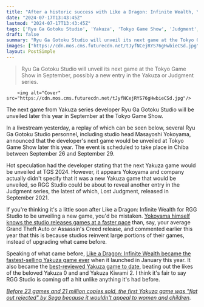 ```yaml
---
title: "After a historic success with Like a Dragon: Infinite Wealth, Yakuza's dev will announce a new game in September"
date: "2024-07-17T13:43:45Z"
lastmod: "2024-07-17T13:43:45Z"
tags: ['Ryu Ga Gotoku Studio', 'Yakuza', 'Tokyo Game Show', 'Judgment', 'Like a Dragon: Infinite Wealth', 'Grand Theft Auto', "Assassin's Creed"]
draft: false
summary: "Ryu Ga Gotoku Studio will unveil its next game at the Tokyo Game Show in September, possibly a new entry in the Yakuza or Judgment series."
images: ["https://cdn.mos.cms.futurecdn.net/tJyfNCejRYS76gHwbieCSd.jpg"]
layout: PostSimple
---
```

> Ryu Ga Gotoku Studio will unveil its next game at the Tokyo Game Show in September, possibly a new entry in the Yakuza or Judgment series.


        <img alt="Cover" src="https://cdn.mos.cms.futurecdn.net/tJyfNCejRYS76gHwbieCSd.jpg"/>
        
The next game from Yakuza series developer Ryu Ga Gotoku Studio will be unveiled later this year in September at the Tokyo Game Show.

In a livestream yesterday, a replay of which can be seen below, several Ryu Ga Gotoku Studio personnel, including studio head Masayoshi Yokoyama, announced that the developer's next game would be unveiled at Tokyo Game Show later this year. The event is scheduled to take place in Chiba between September 26 and September 29.

Hot speculation had the developer stating that the next Yakuza game would be unveiled at TGS 2024. However, it appears Yokoyama and company actually didn't specify that it was a new Yakuza game that would be unveiled, so RGG Studio could be about to reveal another entry in the Judgment series, the latest of which, Lost Judgment, released in September 2021.

If you're thinking it's a little soon after Like a Dragon: Infinite Wealth for RGG Studio to be unveiling a new game, you'd be mistaken. [Yokoyama himself knows the studio releases games at a faster pace](https://www.gamesradar.com/like-a-dragon-lead-explains-how-10-yakuza-games-were-made-in-the-time-between-gtas-i-dont-think-many-companies-are-doing-this/) than, say, your average Grand Theft Auto or Assassin's Creed release, and commented earlier this year that this is because studios reinvent large portions of their games, instead of upgrading what came before.

Speaking of what came before, [Like a Dragon: Infinite Wealth became the fastest-selling Yakuza game ever](https://www.gamesradar.com/like-a-dragon-infinite-wealth-is-the-fastest-selling-yakuza-game-ever-and-free-in-game-items-are-on-the-way-in-celebration/) when it launched in January this year. It also became the [best-reviewed Yakuza game to date](https://www.gamesradar.com/like-a-dragon-infinite-wealth-is-the-best-reviewed-yakuza-game-to-date/), beating out the likes of the beloved Yakuza 0 and and Yakuza Kiwami 2. I think it's fair to say RGG Studio is coming off a hit unlike anything it's had before.

[<em>Before 23 games and 21 million copies sold, the first Yakuza game was "flat out rejected" by Sega because it wouldn't appeal to women and children</em>](https://www.gamesradar.com/games/rpg/before-23-games-and-21-million-copies-sold-the-first-yakuza-game-was-flat-out-rejected-by-sega-because-it-wouldnt-appeal-to-women-and-children/)*.*
        